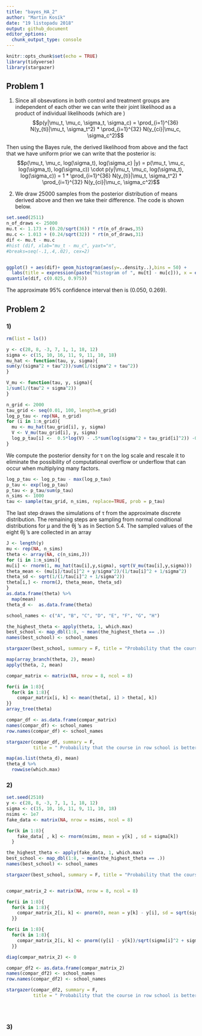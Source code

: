 ---
title: "bayes_HA_2"
author: "Martin Kosík"
date: "19 listopadu 2018"
output: github_document
editor_options: 
  chunk_output_type: console
---

```{r setup, include=FALSE}
knitr::opts_chunk$set(echo = TRUE)
library(tidyverse)
library(stargazer)
```
## Problem 1
1. Since all obsevations in both control and treatment groups are independent of each other we can write their joint likelihood as a product of individual likelihoods (which are )
$$p(y|\mu_t, \mu_c, \sigma_t, \sigma_c) = \prod_{i=1}^{36} N(y_{ti}|\mu_t, \sigma_t^2) * \prod_{i=1}^{32} N(y_{ci}|\mu_c, \sigma_c^2)$$

Then using the Bayes rule, the derived likelihood from above and the fact that we have uniform prior we can write that the posterior is:
$$p(\mu_t, \mu_c, log(\sigma_t), log(\sigma_c) |y) = p(\mu_t, \mu_c, log(\sigma_t), log(\sigma_c)) \cdot p(y|\mu_t, \mu_c, log(\sigma_t), log(\sigma_c)) = 
1 * \prod_{i=1}^{36} N(y_{ti}|\mu_t, \sigma_t^2) * \prod_{i=1}^{32} N(y_{ci}|\mu_c, \sigma_c^2)$$

2. We draw 25000 samples from the posterior distribution of means derived above and then we take their difference. The code is shown below.

```{r}
set.seed(2511)
n_of_draws <- 25000
mu.t <- 1.173 + (0.20/sqrt(36)) * rt(n_of_draws,35)
mu.c <- 1.013 + (0.24/sqrt(32)) * rt(n_of_draws,31)
dif <- mu.t - mu.c
#hist (dif, xlab="mu_t - mu_c", yaxt="n",
#breaks=seq(-.1,.4,.02), cex=2)


ggplot() + aes(dif)+ geom_histogram(aes(y=..density..),bins = 50) + 
  labs(title = expression(paste("histogram of ", mu[t] - mu[c])), x = expression(mu[t] - mu[c])) +  theme_light()
quantile(dif, c(0.025, 0.975))

```

The approximate 95% confidence interval then is (0.050, 0.269). 


## Problem 2
### 1)


```{r cars}
rm(list = ls())

y <- c(28, 8, -3, 7, 1, 1, 18, 12)
sigma <- c(15, 10, 16, 11, 9, 11, 10, 18)
mu_hat <- function(tau, y, sigma){
sum(y/(sigma^2 + tau^2))/sum(1/(sigma^2 + tau^2))
}

V_mu <- function(tau, y, sigma){
1/sum(1/(tau^2 + sigma^2))
}

n_grid <- 2000
tau_grid <- seq(0.01, 100, length=n_grid)
log_p_tau <- rep(NA, n_grid)
for (i in 1:n_grid){
  mu <- mu_hat(tau_grid[i], y, sigma)
  V <- V_mu(tau_grid[i], y, sigma)
  log_p_tau[i] <-  0.5*log(V) - .5*sum(log(sigma^2 + tau_grid[i]^2)) -0.5*sum((y-mu)^2/(sigma^2 + tau_grid[i]^2))
}

```
We compute the posterior density for τ on the log scale and rescale it to eliminate the possibility
of computational overflow or underflow that can occur when multiplying many factors.

```{r}
log_p_tau <- log_p_tau - max(log_p_tau)
p_tau <- exp(log_p_tau)
p_tau <- p_tau/sum(p_tau)
n_sims <- 1000
tau <- sample(tau_grid, n_sims, replace=TRUE, prob = p_tau)
```

The last step draws the simulations of τ from the approximate discrete distribution. The
remaining steps are sampling from normal conditional distributions for µ and the θj ’s as in
Section 5.4. The sampled values of the eight θj ’s are collected in an array
```{r}
J <- length(y)
mu <- rep(NA, n_sims)
theta <- array(NA, c(n_sims,J))
for (i in 1:n_sims){
mu[i] <- rnorm(1, mu_hat(tau[i],y,sigma), sqrt(V_mu(tau[i],y,sigma)))
theta_mean <- (mu[i]/tau[i]^2 + y/sigma^2)/(1/tau[i]^2 + 1/sigma^2)
theta_sd <- sqrt(1/(1/tau[i]^2 + 1/sigma^2))
theta[i,] <- rnorm(J, theta_mean, theta_sd)
}
as.data.frame(theta) %>% 
  map(mean)
theta_d <-  as.data.frame(theta)

school_names <- c("A", "B", "C", "D", "E", "F", "G", "H")

the_highest_theta <- apply(theta, 1, which.max)
best_school <- map_dbl(1:8, ~ mean(the_highest_theta == .))
names(best_school) <- school_names

stargazer(best_school, summary = F, title = "Probability that the course is the best the 8 schools")

map(array_branch(theta, 2), mean)
apply(theta, 2, mean)

compar_matrix <- matrix(NA, nrow = 8, ncol = 8)

for(i in 1:8){
  for(k in 1:8){
    compar_matrix[i, k] <- mean(theta[, i] > theta[, k])
}}
array_tree(theta)

compar_df <- as.data.frame(compar_matrix)
names(compar_df) <- school_names
row.names(compar_df) <- school_names

stargazer(compar_df, summary = F,
          title = " Probability that the course in row school is better than that in column school")

map(as.list(theta_d), mean)
theta_d %>% 
  rowwise(which.max)
```

### 2)
```{r}
set.seed(2510)
y <- c(28, 8, -3, 7, 1, 1, 18, 12)
sigma <- c(15, 10, 16, 11, 9, 11, 10, 18)
nsims <- 1e7
fake_data <- matrix(NA, nrow = nsims, ncol = 8)

for(k in 1:8){
    fake_data[ , k] <- rnorm(nsims, mean = y[k] , sd = sigma[k])
  }

the_highest_theta <- apply(fake_data, 1, which.max)
best_school <- map_dbl(1:8, ~ mean(the_highest_theta == .))
names(best_school) <- school_names

stargazer(best_school, summary = F, title = "Probability that the course is the best the 8 schools")


compar_matrix_2 <- matrix(NA, nrow = 8, ncol = 8)

for(i in 1:8){
  for(k in 1:8){
    compar_matrix_2[i, k] <- pnorm(0, mean = y[k] - y[i], sd = sqrt(sigma[i]^2 + sigma[k]^2))
  }}

for(i in 1:8){
  for(k in 1:8){
    compar_matrix_2[i, k] <- pnorm((y[i] - y[k])/sqrt(sigma[i]^2 + sigma[k]^2), mean = 0, sd = 1)
  }}

diag(compar_matrix_2) <- 0

compar_df2 <- as.data.frame(compar_matrix_2)
names(compar_df2) <- school_names
row.names(compar_df2) <- school_names

stargazer(compar_df2, summary = F,
          title = " Probability that the course in row school is better than course in column school")





```

### 3)

